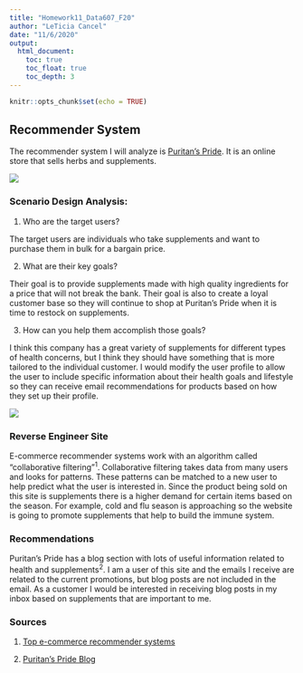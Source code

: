 ```yaml
---
title: "Homework11_Data607_F20"
author: "LeTicia Cancel"
date: "11/6/2020"
output: 
  html_document:
    toc: true
    toc_float: true
    toc_depth: 3
---
```


```r
knitr::opts_chunk$set(echo = TRUE)
```

## Recommender System

The recommender system I will analyze is [Puritan’s Pride](https://www.puritan.com/). It is an online store that sells herbs and supplements. 

![](PuritansPride.JPG)




### Scenario Design Analysis:

1. Who are the target users?

The target users are individuals who take supplements and want to purchase them in bulk for a bargain price. 

2. What are their key goals?

Their goal is to provide supplements made with high quality ingredients for a price that will not break the bank. Their goal is also to create a loyal customer base so they will continue to shop at Puritan’s Pride when it is time to restock on supplements. 

3. How can you help them accomplish those goals?

I think this company has a great variety of supplements for different types of health concerns, but I think they should have something that is more tailored to the individual customer. I would modify the user profile to allow the user to include specific information about their health goals and lifestyle so they can receive email recommendations for products based on how they set up their profile. 

![](Profile.jpg)

### Reverse Engineer Site

E-commerce  recommender systems work with an algorithm called “collaborative filtering”^1^. Collaborative filtering takes data from many users and looks for patterns. These patterns can be matched to a new user to help predict what the user is interested in. Since the product being sold on this site is supplements there is a higher demand for certain items based on the season. For example, cold and flu season is approaching so the website is going to promote supplements that help to build the immune system. 

  

### Recommendations

Puritan’s Pride has a blog section with lots of useful information related to health and supplements^2^. I am a user of this site and the emails I receive are related to the current promotions, but blog posts are not included in the email. As a customer I would be interested in receiving blog posts in my inbox based on supplements that are important to me. 

  

### Sources

1. [Top e-commerce recommender systems](https://bestpersonalizationservices.com/top-ecommerce-recommender-systems/)

2. [Puritan’s Pride Blog](https://www.puritan.com/blog)


